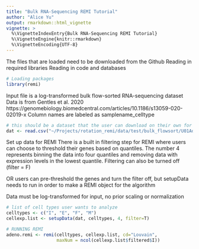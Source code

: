 ```yaml
---
title: "Bulk RNA-Sequencing REMI Tutorial"
author: "Alice Yu"
output: rmarkdown::html_vignette
vignette: >
  %\VignetteIndexEntry{Bulk RNA-Sequencing REMI Tutorial}
  %\VignetteEngine{knitr::rmarkdown}
  %\VignetteEncoding{UTF-8}
---
```


The files that are loaded need to be downloaded from the Github
Reading in required libraries
Reading in code and databases

```r
# Loading packages
library(remi)
```

Input file is a log-transformed bulk flow-sorted RNA-sequencing dataset
Data is from Gentles et al. 2020
https://genomebiology.biomedcentral.com/articles/10.1186/s13059-020-02019-x 
Column names are labeled as samplename_celltype

```r
# this should be a dataset that the user can download on their own for the tutorial?
dat <- read.csv("~/Projects/rotation_remi/data/test/bulk_flowsort/U01Adeno_logged.csv", row.names=1)
```

Set up data for REMI
There is a built in filtering step for REMI where users can choose to threshold their genes based on quantiles. The number 4 represents binning the data into four quantiles and removing data with expression levels in the lowest quantile. Filtering can also be turned off (filter = F)

OR users can pre-threshold the genes and turn the filter off, but setupData needs to run in order to make a REMI object for the algorithm

Data must be log-transformed for input, no prior scaling or normalization

```r
# list of cell types user wants to analyze 
celltypes <- c("I", "E", "F", "M")
cellexp.list <- setupData(dat, celltypes, 4, filter=T)

# RUNNING REMI
adeno.remi <- remi(celltypes, cellexp.list, cd="Louvain",
                   maxNum = ncol(cellexp.list$filtered$I))
```







